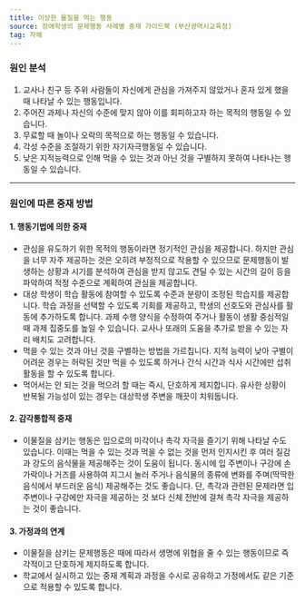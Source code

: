 ```yaml
---
title: 이상한 물질을 먹는 행동
source: 장애학생의 문제행동 사례별 중재 가이드북 (부산광역시교육청)
tag: 자해
---
```


### 원인 분석

1. 교사나 친구 등 주위 사람들이 자신에게 관심을 가져주지 않았거나 혼자 있게 했을 때 나타날 수 있는 행동입니다.
2. 주어진 과제나 자신의 수준에 맞지 않아 이를 회피하고자 하는 목적의 행동일 수 있습니다.
3. 무료할 때 놀이나 오락의 목적으로 하는 행동일 수 있습니다.
4. 각성 수준을 조절하기 위한 자기자극행동일 수 있습니다.
5. 낮은 지적능력으로 인해 먹을 수 있는 것과 아닌 것을 구별하지 못하여 나타나는 행동일 수 있습니다.

---

### 원인에 따른 중재 방법

#### 1. 행동기법에 의한 중재

- 관심을 유도하기 위한 목적의 행동이라면 정기적인 관심을 제공합니다. 하지만 관심을 너무 자주 제공하는 것은 오히려 부정적으로 작용할 수 있으므로 문제행동이 발생하는 상황과 시기를 분석하여 관심을 받지 않고도 견딜 수 있는 시간의 길이 등을 파악하여 적정 수준으로 계획하여 관심을 제공합니다.
- 대상 학생이 학습 활동에 참여할 수 있도록 수준과 분량이 조정된 학습지를 제공합니다. 학습 과정을 선택할 수 있도록 기회를 제공하고, 학생의 선호도와 관심사를 활동에 추가하도록 합니다. 과제 수행 양식을 수정하여 주거나 활동이 생활 중심적일 때 과제 집중도를 높일 수 있습니다. 교사나 또래의 도움을 추가로 받을 수 있는 자리 배치도 고려합니다.
- 먹을 수 있는 것과 아닌 것을 구별하는 방법을 가르칩니다. 지적 능력이 낮아 구별이 어려운 경우는 허락된 것만 먹을 수 있도록 하거나 간식 시간과 식사 시간에만 섭취 활동을 할 수 있도록 합니다.
- 먹어서는 안 되는 것을 먹으려 할 때는 즉시, 단호하게 제지합니다. 유사한 상황이 반복될 가능성이 있는 경우는 대상학생 주변을 깨끗이 치워둡니다.

#### 2. 감각통합적 중재

- 이물질을 삼키는 행동은 입으로의 미각이나 촉각 자극을 즐기기 위해 나타날 수도 있습니다. 이때는 먹을 수 있는 것과 먹을 수 없는 것을 먼저 인지시킨 후 여러 질감과 강도의 음식물을 제공해주는 것이 도움이 됩니다. 동시에 입 주변이나 구강에 손가락이나 거즈를 사용하여 지그시 눌러 주거나 음식물의 종류에 변화를 주며(딱딱한 음식에서 부드러운 음식) 제공해주는 것도 좋습니다. 단, 촉각과 관련된 문제라면 입 주변이나 구강에만 자극을 제공하는 것 보다 신체 전반에 걸쳐 촉각 자극을 제공하는 것이 좋습니다.

#### 3. 가정과의 연계

- 이물질을 삼키는 문제행동은 때에 따라서 생명에 위협을 줄 수 있는 행동이므로 즉각적이고 단호하게 제지하도록 합니다.
- 학교에서 실시하고 있는 중재 계획과 과정을 수시로 공유하고 가정에서도 같은 기준으로 적용할 수 있도록 합니다.
